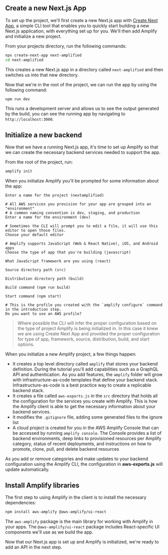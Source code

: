 
## Create a new Next.js App

To set up the project, we'll first create a new Next.js app with [Create Next App](https://nextjs.org/docs/api-reference/create-next-app), a simple CLI tool that enables you to quickly start building a new Next.js application, with everything set up for you. We'll then add Amplify and initialize a new project.

From your projects directory, run the following commands:

```bash
npx create-next-app next-amplified
cd next-amplified
```

This creates a new Next.js app in a directory called `next-amplified` and then switches us into that new directory.

Now that we're in the root of the project, we can run the app by using the following command:

```bash
npm run dev
```

This runs a development server and allows us to see the output generated by the build, you can see the running app by navigating to `http://localhost:3000`.

## Initialize a new backend

Now that we have a running Next.js app, it's time to set up Amplify so that we can create the necessary backend services needed to support the app.

From the root of the project, run:

```bash
amplify init
```

When you initialize Amplify you'll be prompted for some information about the app:

```console
Enter a name for the project (nextamplified)

# All AWS services you provision for your app are grouped into an "environment"
# A common naming convention is dev, staging, and production
Enter a name for the environment (dev)

# Sometimes the CLI will prompt you to edit a file, it will use this editor to open those files.
Choose your default editor

# Amplify supports JavaScript (Web & React Native), iOS, and Android apps
Choose the type of app that you're building (javascript)

What JavaScript framework are you using (react)

Source directory path (src)

Distribution directory path (build)

Build command (npm run build)

Start command (npm start)

# This is the profile you created with the `amplify configure` command in the introduction step.
Do you want to use an AWS profile?
```

> Where possible the CLI will infer the proper configuration based on the type of project Amplify is being initialized in. In this case it knew we are using Create Next App and provided the proper configuration for type of app, framework, source, distribution, build, and start options.

When you initialize a new Amplify project, a few things happen:

- It creates a top level directory called `amplify` that stores your backend definition. During the tutorial you'll add capabilities such as a GraphQL API and authentication. As you add features, the `amplify` folder will grow with infrastructure-as-code templates that define your backend stack. Infrastructure-as-code is a best practice way to create a replicable backend stack.
- It creates a file called `aws-exports.js` in the `src` directory that holds all the configuration for the services you create with Amplify. This is how the Amplify client is able to get the necessary information about your backend services.
- It modifies the `.gitignore` file, adding some generated files to the ignore list
- A cloud project is created for you in the AWS Amplify Console that can be accessed by running `amplify console`. The Console provides a list of backend environments, deep links to provisioned resources per Amplify category, status of recent deployments, and instructions on how to promote, clone, pull, and delete backend resources

As you add or remove categories and make updates to your backend configuration using the Amplify CLI, the configuration in __aws-exports.js__ will update automatically.

## Install Amplify libraries

The first step to using Amplify in the client is to install the necessary dependencies:

```bash
npm install aws-amplify @aws-amplify/ui-react
```

The `aws-amplify` package is the main library for working with Amplify in your apps. The `@aws-amplify/ui-react` package includes React-specific UI components we'll use as we build the app.

Now that our Next.js app is set up and Amplify is initialized, we're ready to add an API in the next step.
